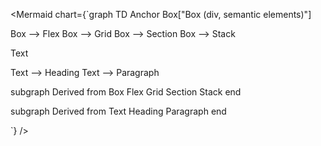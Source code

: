 
<Mermaid chart={`graph TD
 Anchor
  Box["Box (div, semantic elements)"]

Box --> Flex
Box --> Grid
Box --> Section
Box --> Stack

Text

Text --> Heading
Text --> Paragraph

subgraph Derived from Box
Flex
Grid
Section
Stack
end

subgraph Derived from Text
Heading
Paragraph
end

`} />
